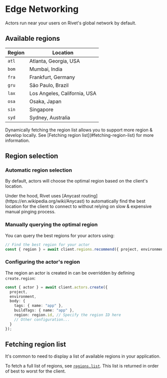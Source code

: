 # Edge Networking

Actors run near your users on Rivet's global network by default.

## Available regions

| Region | Location                     |
| ------ | ---------------------------- |
| `atl`  | Atlanta, Georgia, USA        |
| `bom`  | Mumbai, India                |
| `fra`  | Frankfurt, Germany           |
| `gru`  | São Paulo, Brazil            |
| `lax`  | Los Angeles, California, USA |
| `osa`  | Osaka, Japan                 |
| `sin`  | Singapore                    |
| `syd`  | Sydney, Australia            |

<Tip title="Don't hardcode regions">
	Dynamically fetching the region list allows you to support more region & develop locally. See [Fetching region list](#fetching-region-list) for more information.
</Tip>

## Region selection

### Automatic region selection

By default, actors will choose the optimal region based on the client's location.

<Note>
	Under the hood, Rivet uses [Anycast routing](https://en.wikipedia.org/wiki/Anycast) to automatically find
	the best location for the client to connect to without relying on slow & expensive manual pinging process.
</Note>

### Manually querying the optimal region

You can query the best regions for your actors using:

```typescript
// Find the best region for your actor
const { region } = await client.regions.recommend({ project, environment });
```

### Configuring the actor's region

The region an actor is created in can be overridden by defining `create.region`:

```typescript {{ "title": "client.ts" }}
const { actor } = await client.actors.create({
  project,
  environment,
  body: {
    tags: { name: "app" },
    buildTags: { name: "app" },
    region: region.id, // Specify the region ID here
    // Other configuration...
  }
});
```

## Fetching region list

It's common to need to display a list of available regions in your application.

To fetch a full list of regions, see [`regions.list`](/docs/api/regions/list). This list is returned in order of best to worst for the client.

